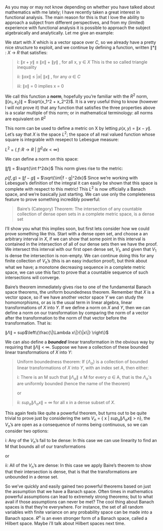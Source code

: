 As you may or may not know depending on whether you have talked about mathematics with me lately; I have recently taken a great interest in functional analysis. The main reason for this is that I love the ability to approach a subject from different perspectives, and from my (limited) experience with functional analysis it is possible to approach the subject algebraically and analytically. Let me give an example:

We start with $X$ which is a vector space over $C$, so we already have a pretty nice structure to exploit, and we continue by defining a function, written $\|*\|$ $\colon$ $X$ $\to$ $R$ that satisfies:
<blockquote>
i: $\|x + y\|$ $\leqslant$ $\|x\|$ + $\|y\|$ , for all x, y $\in$ $X$ This is the so called triangle inequality \n

ii: $\|\alpha x\|$ $\leqslant$ $|\alpha|$ $\|x\|$ , for any $\alpha$ $\in$ $C$ \n

iii: $\|x\|$ = 0 implies x = 0 \n
</blockquote>
We call this function a <b>norm</b>, hopefully you're familiar with the $R^2$ norm,
$\|(x_1, x_2)\|$ = $\sqrt{x_1^2 + x_2^2}$. It is a very useful thing to know (however I will not prove it) that any function that satisfies the three properties above is a scalar multiple of this norm; or in mathematical terminology: all norms are equivalent on $R^2$

This norm can be used to define a metric on X by letting $\rho(x, y)$ = $\|x - y\|$. Let's say that $X$ is the space $L^2$; the space of all real valued function whose square is integrable with resepect to Lebesgue measure:

$L^2$ = $\left\{\: f \colon R \to R \: | \: \int f^2 dx < \infty \right\}$

We can define a norm on this space:

$\|f\|$ = $\sqrt{\int f^2dx}$
This norm gives rise to the metric:

$\rho(f, g)$ = $\|f - g\|$ = $\sqrt{\int|f - g|^2dx}$
Since we're working with Lebesgue's definition of the integral it can easily be shown that this space is complete with respect to this metric! This $L^2$ is now officially a Banach space, and we're basically just starting. We can use only the completeness feature to prove something incredibly powerful:

<blockquote>Baire's (Category) Theorem: The intersection of any countable collection of dense open sets in a complete metric space, is a dense set</blockquote>

I'll show you what this implies soon, but first lets consider how we could prove something like this. Start with a dense open set, and choose a an arbitrary interval in $X$, if we can show that some point in this interval is contained in the intersection of all of our dense sets then we have the proof. We intersect this interval with our first open dense set, $V_1$, and given that $V_1$ is dense the intersection is non-empty. We can continue doing this for any finite collection of $V_n$'s (this is an easy induction proof), but think about what we have; a monotone decreasing sequence in a complete metric space, we can use this fact to prove that a countable sequence of such intersections will converge.

Baire's theorem immediately gives rise to one of the fundamental Banach space theorems, the uniform boundedness theorem. Remember that $X$ is a vector space, so if we have another vector space $Y$ we can study the homomorphisms, or as is the usual term in linear algebra, linear transformations of $X$ into $Y$. If we define a norm on $X$ and $Y$, then we can define a norm on our transformation by comparing the norm of a vector after the transformation to the norm of that vector before the transformation. That is:

$\|\Lambda \|$ = sup$\left\{\frac{\|\Lambda x\|}{\|x\|} \right\}$ 

We can also define a <b><i>bounded</i></b> linear transformation in the obvious way by requiring that $\| \Lambda \|$ < $\infty$.
Suppose we have a collection of these bounded linear transformations of $X$ into $Y$:
<blockquote>
Uniform boundedness theorem: If {$\Lambda_\alpha$} is a collection of bounded linear transformations of $X$ into $Y$, with an index set A, then either:

i: There is an M such that $\|\Lambda_\alpha\|$ ≤ M for every $\alpha$ $\in$ A, that is the $\Lambda_\alpha$'s are uniformly bounded (hence the name of the theorem)

or

ii: $sup_a$$\|\Lambda_\alpha x\|$ = $\infty$ for all x in a dense subset of $X$.
</blockquote>
This again feels like quite a powerful theorem, but turns out to be quite trivial to prove just by considering the sets $V_n$ = { x | $sup_a$$\|\Lambda_\alpha x\|$ > n}, the $V_n$'s are open as a consequence of norms being continuous, so we can consider two options:

i: Any of the $V_n$'s fail to be dense: In this case we can use linearity to find an M that bounds all of our transformations

or

ii: All of the $V_n$'s are dense: In this case we apply Baire's theorem to show that their intersection is dense, that is that the transformations are unbounded in a dense set.


So we've quickly and easily gained two powerful theorems based on just the assumption that we have a Banach space. Often times in mathematics powerful assumptions can lead to extremely strong theorems; but to what avail if those assumptions can never be met? The cool thing about Banach spaces is that they're everywhere. For instance, the set of all random variables with finite variance on any probability space can be made into a Banach space. $R^n$ is an even stronger form of a Banach space, called a Hilbert space. Maybe i'll talk about Hilbert spaces next time.
